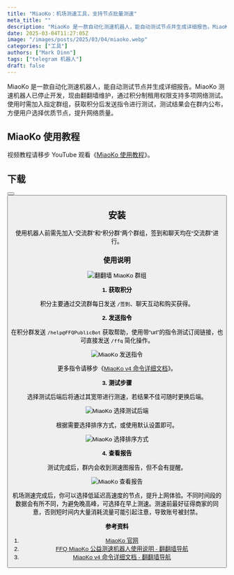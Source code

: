 ```yaml
---
title: "MiaoKo：机场测速工具，支持节点批量测速"
meta_title: ""
description: "MiaoKo 是一款自动化测速机器人，能自动测试节点并生成详细报告。MiaoKo 测速机器人已停止开发，现由翻翻墙维护，通过积分制租用权限支持多项网络测试。使用时需加入指定群组，获取积分后发送指令进行测试，测试结果会在群内公布，方便用户选择优质节点，提升网络质量。"
date: 2025-03-04T11:27:05Z
image: "/images/posts/2025/03/04/miaoko.webp"
categories: ["工具"]
authors: ["Mark Dinn"]
tags: ["telegram 机器人"]
draft: false
---
```


MiaoKo 是一款自动化测速机器人，能自动测试节点并生成详细报告。MiaoKo 测速机器人已停止开发，现由翻翻墙维护，通过积分制租用权限支持多项网络测试。使用时需加入指定群组，获取积分后发送指令进行测试，测试结果会在群内公布，方便用户选择优质节点，提升网络质量。

## MiaoKo 使用教程

<Notice type="note">视频教程请移步 YouTube 观看《[MiaoKo 使用教程](https://youtu.be/CGfgnxcbAj8)》。</Notice>

## 下载

<Button label="翻翻墙群组" link="https://t.me/FFQGroup" style="solid" />
<Button label="翻翻墙 MiaoKo 群组" link="https://t.me/FFQMiaokoPublic" style="solid" />

## 安装

使用机器人前需先加入“交流群”和“积分群”两个群组，签到和聊天均在“交流群”进行。


### 使用说明

<Image
    src="/images/posts/2025/03/04/miaoko-fan-fan-qiang-qun-zu.webp"
    alt="翻翻墙 MiaoKo 群组"
/>

**1. 获取积分**

积分主要通过交流群每日发送 `/签到`、聊天互动和购买获得。

**2. 发送指令**

在积分群发送 `/help@FFQPublicBot` 获取帮助，使用带“url”的指令测试订阅链接，也可直接发送 `/ffq` 简化操作。

<Image
    src="/images/posts/2025/03/04/miaoko-fa-song-zhi-ling.webp"
    alt="MiaoKo 发送指令"
/>

<Notice type="note">更多指令请移步《[MiaoKo v4 命令详细文档](https://www.ffq.la/1216.html)》。</Notice>

**3. 测试步骤**

选择测试后端后将通过其宽带进行测速，若结果不佳可随时更换后端。

<Image
    src="/images/posts/2025/03/04/miaoko-xuan-ze-ce-shi-hou-duan.webp"
    alt="MiaoKo 选择测试后端"
/>

根据需要选择排序方式，或使用默认设置即可。

<Image
    src="/images/posts/2025/03/04/miaoko-xuan-ze-pai-xu-fang-shi.webp"
    alt="MiaoKo 选择排序方式"
/>

**4. 查看报告**

测试完成后，群内会收到测速图报告，但不会有提醒。

<Image
    src="/images/posts/2025/03/04/miaoko-cha-kan-bao-gao.webp"
    alt="MiaoKo 查看报告"
/>

机场测速完成后，你可以选择低延迟高速度的节点，提升上网体验。不同时间段的数据会有所不同，为避免晚高峰，可选择在早上测速。测速前最好征得商家的同意，否则短时间内大量消耗流量可能引起注意，导致账号被封禁。

**参考资料**

1. [MiaoKo 官网](https://www.miaoko.net/)
2. [FFQ MiaoKo 公益测速机器人使用说明 - 翻翻墙导航](https://www.ffq.la/1180.html)
3. [MiaoKo v4 命令详细文档 - 翻翻墙导航](https://www.ffq.la/1216.html)